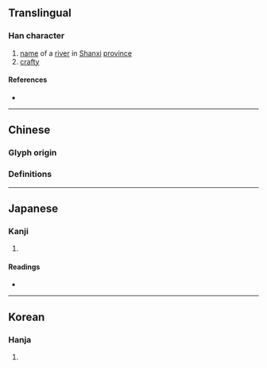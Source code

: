 {{also|妫|媯}}
{{character info}}
==Translingual==

===Han character===
{{Han char|rn=38|rad=女|as=12|sn=15|four=|canj=VBHF|ids=⿰女爲}}

# [[name]] of a [[river]] in [[Shanxi]] [[province]]
# [[crafty]]

====References====
* {{Han ref|kx=0271.130|dkj=06720|dj=0539.060|hdz=21082.061|uh=5B00|ud=23296}}

----

==Chinese==

===Glyph origin===
{{Han etym}}

===Definitions===
{{zh-see|媯}}

----

==Japanese==

===Kanji===
{{ja-kanji|grade=|rs=女12}}

# {{rfdef|ja|sort=女12}}

====Readings====
* {{ja-readings|on=き,ぎ|kun=わるがしこ-い}}

----

==Korean==

===Hanja===
{{ko-hanja|hangeul=규|rv=gyu|mr=kyu}}

# {{rfdef|ko|sort=女12}}
